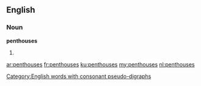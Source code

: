 ==English==

===Noun===
'''penthouses'''

# {{plural of|penthouse}}

[[Category:English words with consonant pseudo-digraphs]]

[[ar:penthouses]]
[[fr:penthouses]]
[[ku:penthouses]]
[[my:penthouses]]
[[nl:penthouses]]